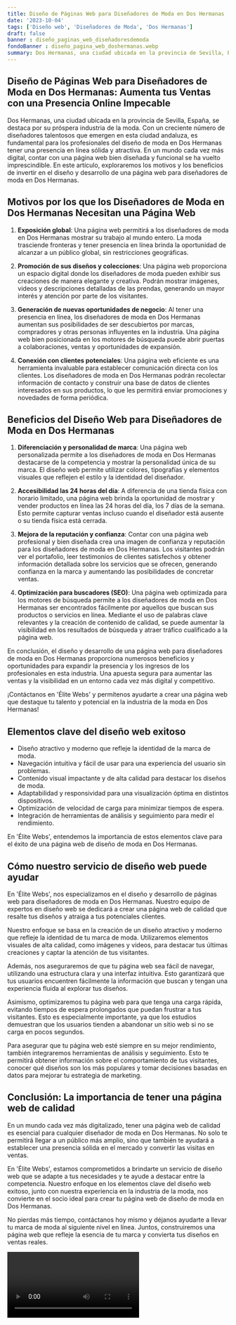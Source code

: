 ```yaml
---
title: Diseño de Páginas Web para Diseñadores de Moda en Dos Hermanas
date: '2023-10-04'
tags: ['Diseño web', 'Diseñadores de Moda', 'Dos Hermanas']
draft: false
banner : diseño_paginas_web_diseñadoresdemoda
fondoBanner : diseño_pagina_web_doshermanas.webp
summary: Dos Hermanas, una ciudad ubicada en la provincia de Sevilla, España, se destaca por su próspera industria de la moda. Con un creciente número de diseñadores talentosos que emergen en esta ciudad andaluza, es fundamental para los profesionales del diseño de moda en Dos Hermanas tener una presencia en línea sólida y atractiva. En un mundo cada vez más digital, contar con una página web bien diseñada y funcional se ha vuelto imprescindible. En este artículo, exploraremos los motivos y los beneficios de invertir en el diseño y desarrollo de una página web para diseñadores de moda en Dos Hermanas.
---
```


## **Diseño de Páginas Web para Diseñadores de Moda en Dos Hermanas: Aumenta tus Ventas con una Presencia Online Impecable**

Dos Hermanas, una ciudad ubicada en la provincia de Sevilla, España, se destaca por su próspera industria de la moda. Con un creciente número de diseñadores talentosos que emergen en esta ciudad andaluza, es fundamental para los profesionales del diseño de moda en Dos Hermanas tener una presencia en línea sólida y atractiva. En un mundo cada vez más digital, contar con una página web bien diseñada y funcional se ha vuelto imprescindible. En este artículo, exploraremos los motivos y los beneficios de invertir en el diseño y desarrollo de una página web para diseñadores de moda en Dos Hermanas.

## **Motivos por los que los Diseñadores de Moda en Dos Hermanas Necesitan una Página Web**

1. **Exposición global**: Una página web permitirá a los diseñadores de moda en Dos Hermanas mostrar su trabajo al mundo entero. La moda trasciende fronteras y tener presencia en línea brinda la oportunidad de alcanzar a un público global, sin restricciones geográficas.

2. **Promoción de sus diseños y colecciones**: Una página web proporciona un espacio digital donde los diseñadores de moda pueden exhibir sus creaciones de manera elegante y creativa. Podrán mostrar imágenes, videos y descripciones detalladas de las prendas, generando un mayor interés y atención por parte de los visitantes.

3. **Generación de nuevas oportunidades de negocio**: Al tener una presencia en línea, los diseñadores de moda en Dos Hermanas aumentan sus posibilidades de ser descubiertos por marcas, compradores y otras personas influyentes en la industria. Una página web bien posicionada en los motores de búsqueda puede abrir puertas a colaboraciones, ventas y oportunidades de expansión.

4. **Conexión con clientes potenciales**: Una página web eficiente es una herramienta invaluable para establecer comunicación directa con los clientes. Los diseñadores de moda en Dos Hermanas podrán recolectar información de contacto y construir una base de datos de clientes interesados en sus productos, lo que les permitirá enviar promociones y novedades de forma periódica.

## **Beneficios del Diseño Web para Diseñadores de Moda en Dos Hermanas**

1. **Diferenciación y personalidad de marca**: Una página web personalizada permite a los diseñadores de moda en Dos Hermanas destacarse de la competencia y mostrar la personalidad única de su marca. El diseño web permite utilizar colores, tipografías y elementos visuales que reflejen el estilo y la identidad del diseñador.

2. **Accesibilidad las 24 horas del día**: A diferencia de una tienda física con horario limitado, una página web brinda la oportunidad de mostrar y vender productos en línea las 24 horas del día, los 7 días de la semana. Esto permite capturar ventas incluso cuando el diseñador está ausente o su tienda física está cerrada.

3. **Mejora de la reputación y confianza**: Contar con una página web profesional y bien diseñada crea una imagen de confianza y reputación para los diseñadores de moda en Dos Hermanas. Los visitantes podrán ver el portafolio, leer testimonios de clientes satisfechos y obtener información detallada sobre los servicios que se ofrecen, generando confianza en la marca y aumentando las posibilidades de concretar ventas.

4. **Optimización para buscadores (SEO)**: Una página web optimizada para los motores de búsqueda permite a los diseñadores de moda en Dos Hermanas ser encontrados fácilmente por aquellos que buscan sus productos o servicios en línea. Mediante el uso de palabras clave relevantes y la creación de contenido de calidad, se puede aumentar la visibilidad en los resultados de búsqueda y atraer tráfico cualificado a la página web.

En conclusión, el diseño y desarrollo de una página web para diseñadores de moda en Dos Hermanas proporciona numerosos beneficios y oportunidades para expandir la presencia y los ingresos de los profesionales en esta industria. Una apuesta segura para aumentar las ventas y la visibilidad en un entorno cada vez más digital y competitivo.

¡Contáctanos en 'Élite Webs' y permítenos ayudarte a crear una página web que destaque tu talento y potencial en la industria de la moda en Dos Hermanas!

<GifSeo />

<Cta />

## Elementos clave del diseño web exitoso

- Diseño atractivo y moderno que refleje la identidad de la marca de moda.
- Navegación intuitiva y fácil de usar para una experiencia del usuario sin problemas.
- Contenido visual impactante y de alta calidad para destacar los diseños de moda.
- Adaptabilidad y responsividad para una visualización óptima en distintos dispositivos.
- Optimización de velocidad de carga para minimizar tiempos de espera.
- Integración de herramientas de análisis y seguimiento para medir el rendimiento.

En 'Élite Webs', entendemos la importancia de estos elementos clave para el éxito de una página web de diseño de moda en Dos Hermanas.

## Cómo nuestro servicio de diseño web puede ayudar

En 'Élite Webs', nos especializamos en el diseño y desarrollo de páginas web para diseñadores de moda en Dos Hermanas. Nuestro equipo de expertos en diseño web se dedicará a crear una página web de calidad que resalte tus diseños y atraiga a tus potenciales clientes.

Nuestro enfoque se basa en la creación de un diseño atractivo y moderno que refleje la identidad de tu marca de moda. Utilizaremos elementos visuales de alta calidad, como imágenes y videos, para destacar tus últimas creaciones y captar la atención de tus visitantes.

Además, nos aseguraremos de que tu página web sea fácil de navegar, utilizando una estructura clara y una interfaz intuitiva. Esto garantizará que tus usuarios encuentren fácilmente la información que buscan y tengan una experiencia fluida al explorar tus diseños.

Asimismo, optimizaremos tu página web para que tenga una carga rápida, evitando tiempos de espera prolongados que puedan frustrar a tus visitantes. Esto es especialmente importante, ya que los estudios demuestran que los usuarios tienden a abandonar un sitio web si no se carga en pocos segundos.

Para asegurar que tu página web esté siempre en su mejor rendimiento, también integraremos herramientas de análisis y seguimiento. Esto te permitirá obtener información sobre el comportamiento de tus visitantes, conocer qué diseños son los más populares y tomar decisiones basadas en datos para mejorar tu estrategia de marketing.

## Conclusión: La importancia de tener una página web de calidad

En un mundo cada vez más digitalizado, tener una página web de calidad es esencial para cualquier diseñador de moda en Dos Hermanas. No solo te permitirá llegar a un público más amplio, sino que también te ayudará a establecer una presencia sólida en el mercado y convertir las visitas en ventas.

En 'Élite Webs', estamos comprometidos a brindarte un servicio de diseño web que se adapte a tus necesidades y te ayude a destacar entre la competencia. Nuestro enfoque en los elementos clave del diseño web exitoso, junto con nuestra experiencia en la industria de la moda, nos convierte en el socio ideal para crear tu página web de diseño de moda en Dos Hermanas.

No pierdas más tiempo, contáctanos hoy mismo y déjanos ayudarte a llevar tu marca de moda al siguiente nivel en línea. Juntos, construiremos una página web que refleje la esencia de tu marca y convierta tus diseños en ventas reales.

<Video />

<CtaBot job='Diseñadores de Moda' city='Dos Hermanas'/>

<Gmaps query='Dos Hermanas+españa+maps' />